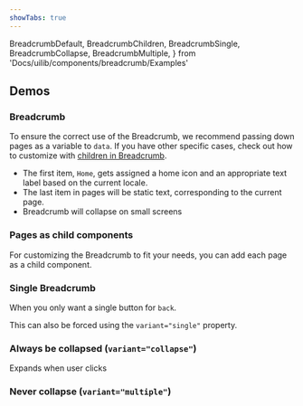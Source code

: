 ```yaml
---
showTabs: true
---
```


  BreadcrumbDefault,
  BreadcrumbChildren,
  BreadcrumbSingle,
  BreadcrumbCollapse,
  BreadcrumbMultiple,
} from 'Docs/uilib/components/breadcrumb/Examples'

## Demos

### Breadcrumb

To ensure the correct use of the Breadcrumb, we recommend passing down pages as a variable to `data`. If you have other specific cases, check out how to customize with [children in Breadcrumb](/uilib/components/breadcrumb/#pages-as-child-components).

<BreadcrumbDefault />

- The first item, `Home`, gets assigned a home icon and an appropriate text label based on the current locale.
- The last item in pages will be static text, corresponding to the current page.
- Breadcrumb will collapse on small screens

### Pages as child components

For customizing the Breadcrumb to fit your needs, you can add each page as a child component.

<BreadcrumbChildren />

### Single Breadcrumb

When you only want a single button for `back`.

<BreadcrumbSingle />

This can also be forced using the `variant="single"` property.

### Always be collapsed (`variant="collapse"`)

Expands when user clicks

<BreadcrumbCollapse />

### Never collapse (`variant="multiple"`)

<BreadcrumbMultiple />
